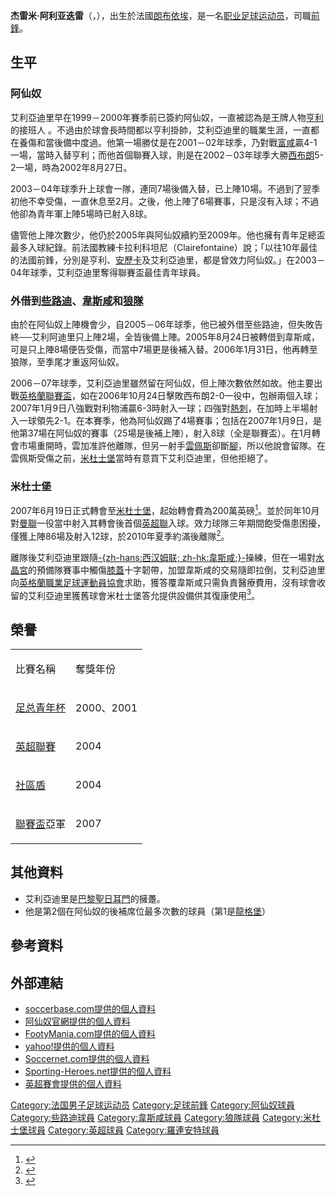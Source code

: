 {{noteTA
|G1=英超
|G2=football
|G3=uefa
|T=zh-hans:杰雷米·阿利亚迭雷;zh-hk:謝利美·艾利亞迪里;zh-tw:杰雷米·阿利亞迭雷;
|1=zh-hans:杰雷米;zh-hk:謝利美;zh-tw:杰雷米;
|2=zh-hans:阿利亚迭雷;zh-hk:艾利亞迪里;zh-tw:阿利亞迭雷;
}}
{{Football player infobox
| playername          = 杰雷米·阿利亚迭雷<br />''Jérémie Aliadière''
| image            = FC Lorient - June 27th 2013 training - Jérémie Aliadière 4.JPG
| fullname         = Jérémie Aliadière<ref name="PFA 18">{{cite book
| last = Hugman
| first = Barry J.
| title = The PFA Premier & Football League Players' Records 1946–2005
| publisher = Queen Anne Press
| year = 2005
| page = 18
| isbn = 1-85291-665-6 }}</ref>
| height           = {{convert|1.83|m|ftin|0|abbr=on}}<ref>{{cite web|title=Player Profile|url=http://www.footballdatabase.eu/football.joueurs.jeremie.aliadiere.2560.en.html|publisher=footballdatabase.ed|accessdate=25 May 2013|archive-date=2013-03-17|archive-url=https://www.webcitation.org/6FBYwc3U1?url=http://www.footballdatabase.eu/football.joueurs.jeremie.aliadiere.2560.en.html|dead-url=no}}</ref> 
| birth_date      = {{birth date and age|1983|3|29|df=y}}
| birth_place = 法國[[朗布依埃|朗布依埃]]
| nickname            = 
|currentclub         = [[洛里昂足球俱樂部|洛里昂]]
|clubnumber        = 14
| position            = [[前鋒_(足球)|前鋒]]
| youthyears1      = 1998–1999 
|youthclubs1       = [[Clairefontaine|Clairefontaine]]<ref>{{cite news|url=http://www.fff.fr/presentationfff/actualite/418646.shtml |title=INF, formateur de talents |accessdate=2009-07-21 |publisher=FFF |language=fr |deadurl=yes |archiveurl=https://web.archive.org/web/20121114014916/http://www.fff.fr/presentationfff/actualite/418646.shtml |archivedate=2012-11-14 }}</ref>
| youthyears2      = 1999–2001 
|youthclubs2  = [[阿森纳足球俱乐部|阿森纳]]
|years1                = 2001–2007 
|clubs1 = [[阿森纳足球俱乐部|阿森纳]]     
|caps1 = 29 
|goals1 = 1
| years2           = 2005      
|clubs2 = → [[凯尔特人足球俱乐部|凯尔特人]]                                   |caps2 = 0  
|goals2 = 0
| years3           = 2005–2006 
|clubs3 = → [[西汉姆联足球俱乐部|西汉姆联]]
|caps3 = 7  
|goals3 = 0
| years4           = 2006      
|clubs4 = → [[伍尔弗汉普顿流浪足球俱乐部|伍尔弗汉普顿流浪]]
|caps4 = 14 
|goals4 = 2
| years5           = 2007–2010 
|clubs5 = [[米德尔斯堡足球俱乐部|米德尔斯堡]]                              |caps5 = 78 
|goals5 = 11
| years6           = 2011–2014 
|clubs6 = [[洛里昂足球俱樂部|洛里昂]]                                           
|caps6 = 76 
|goals6 = 25
| years7           = 2014–2016 
|clubs7 = [[乌姆沙拉尔体育俱乐部|乌姆沙拉尔]]                                        |caps7 = 37 |goals7 = 9
| years8 = 2016      
|clubs8 = [[洛里昂足球俱樂部|洛里昂]]                                         
|caps8 = 0  
|goals8 = 0
| nationalyears1   = 2003–2004 
|nationalteam1 = [[法國21歲以下國家足球隊|法國U21]] 
|nationalcaps1 = 7 
|nationalgoals1 = 1
| pcupdate            = 2010年8月16日 (一) 09:17 (UTC)
| ntupdate            = 2010年8月16日 (一) 09:17 (UTC)
}}

'''杰雷米·阿利亚迭雷'''（{{lang-fr|'''Jérémie Aliadière'''}}，{{bd|1983年|3月30日||||Aliadiere, Jeremie}}），出生於法國[[朗布依埃|朗布依埃]]，是一名[[职业|职业]][[足球|足球]][[运动员|运动员]]，司職[[前鋒_(足球)|前鋒]]。

==生平==
===阿仙奴===
艾利亞迪里早在1999－2000年賽季前已簽約阿仙奴，一直被認為是王牌人物[[蒂埃里·亨利|亨利]]的接班人{{Fact|time=2008-08-10T19:17:50+00:00}}<!-- 本模板調用由 {{subst:Fact/auto}} 自動產生 --> 。不過由於球會長時間都以亨利掛帥，艾利亞迪里的職業生涯，一直都在養傷和當後備中度過。他第一場勝仗是在2001－02年球季，乃對戰[[富咸|富咸]]贏4-1一場，當時入替亨利；而他首個聯賽入球，則是在2002－03年球季大勝[[西布朗|西布朗]]5-2一場，時為2002年8月27日。

2003－04年球季升上球會一隊，連同7場後備入替，已上陣10場。不過到了翌季初他不幸受傷，一直休息至2月。之後，他上陣了6場賽事，只是沒有入球；不過他卻為青年軍上陣5場時已射入8球。

儘管他上陣次數少，他仍於2005年與阿仙奴續約至2009年。他也擁有青年足總盃最多入球紀錄。前法國教練卡拉利科坦尼（Clairefontaine）說；「以往10年最佳的法國前鋒，分別是亨利、[[安歷卡|安歷卡]]及艾利亞迪里，都是曾效力阿仙奴。」在2003－04年球季，艾利亞迪里奪得聯賽盃最佳青年球員。

===外借到[[些路迪|些路迪]]、[[韋斯咸|韋斯咸]]和[[狼隊|狼隊]]===
由於在阿仙奴上陣機會少，自2005－06年球季，他已被外借至些路迪，但失敗告終──艾利阿迪里只上陣2場，全皆後備上陣。2005年8月24日被轉借到韋斯咸，可是只上陣8場便告受傷，而當中7場更是後補入替。2006年1月31日，他再轉至狼隊，至季尾才重返阿仙奴。

2006－07年球季，艾利亞迪里雖然留在阿仙奴，但上陣次數依然如故。他主要出戰[[英格蘭聯賽盃|英格蘭聯賽盃]]，如在2006年10月24日擊敗西布朗2-0一役中，包辦兩個入球；2007年1月9日八強戰對利物浦贏6-3時射入一球；四強對[[熱刺|熱刺]]，在加時上半場射入一球領先2-1。在本賽季，他為阿仙奴踢了4場賽事；包括在2007年1月9日，是他第37場在阿仙奴的賽事（25場是後補上陣），射入8球（全是聯賽盃）。在1月轉會市場重開時，雲加准許他離隊，但另一射手[[雲佩斯|雲佩斯]]卻斷[[腳|腳]]，所以他說會留隊。在雲佩斯受傷之前，[[米德尔斯堡足球俱乐部|米杜士堡]]當時有意買下艾利亞迪里，但他拒絕了。

===米杜士堡===
2007年6月19日正式轉會至[[米德尔斯堡足球俱乐部|米杜士堡]]，起始轉會費為200萬英磅<ref>{{cite news |language=en |url=http://news.bbc.co.uk/sport2/hi/football/teams/m/middlesbrough/6736685.stm |title=Aliadiere completes Boro switch |publisher=[[BBC|BBC]] Sport |date=2007-06-19 |accessdate=2010-09-06 |archive-date=2020-11-18 |archive-url=https://web.archive.org/web/20201118144205/http://news.bbc.co.uk/sport2/hi/football/teams/m/middlesbrough/6736685.stm |dead-url=no }}</ref>。並於同年10月對[[曼聯|曼聯]]一役當中射入其轉會後首個[[英超聯|英超聯]]入球。效力球隊三年期間飽受傷患困擾，僅獲上陣86場及射入12球，於2010年夏季約滿後離隊<ref>{{cite news |language=en |url=http://news.bbc.co.uk/sport2/hi/football/teams/m/middlesbrough/8664874.stm |title=Jeremie Aliadiere set for Middlesbrough exit - Strachan |publisher=[[BBC|BBC]] Sport |date=2010-05-06 |accessdate=2010-09-06 |archive-date=2020-02-15 |archive-url=https://web.archive.org/web/20200215170411/http://news.bbc.co.uk/sport2/hi/football/teams/m/middlesbrough/8664874.stm |dead-url=no }}</ref>。

離隊後艾利亞迪里跟隨[[西汉姆联足球俱乐部|-{zh-hans:西汉姆联; zh-hk:韋斯咸;}-]]操練，但在一場對[[水晶宫足球俱乐部|水晶宮]]的預備隊賽事中觸傷[[膝蓋|膝蓋]]十字韌帶，加盟韋斯咸的交易隨即拉倒，艾利亞迪里向[[英格蘭職業足球運動員協會|英格蘭職業足球運動員協會]]求助，獲答覆韋斯咸只需負責醫療費用，沒有球會收留的艾利亞迪里獲舊球會米杜士堡答允提供設備供其復康使用<ref>{{cite news |language=en |url=http://www.skysports.com/story/0,19528,11688_6359161,00.html |title=Aliadiere's injury nightmare |publisher=Sky Sports |date=2010-09-05 |accessdate=2010-09-06 |archive-date=2016-03-10 |archive-url=https://web.archive.org/web/20160310085815/http://www.skysports.com/story/0,19528,11688_6359161,00.html |dead-url=no }}</ref>。

==榮譽==
 
{| border="1" 
|- 
| 比賽名稱 || 奪獎年份
|- 
| [[英格蘭足總青年杯|足总青年杯]] ||2000、2001
|- 
|[[英超聯賽|英超聯賽]]||2004
|- 
|[[英格蘭慈善盾|社區盾]]|| 2004
|- 
|[[聯賽盃|聯賽盃]]亞軍||2007
|}

==其他資料==

* 艾利亞迪里是[[巴黎聖日耳門|巴黎聖日耳門]]的擁躉。
* 他是第2個在阿仙奴的後補席位最多次數的球員（第1是[[龍格堡|龍格堡]]）

==參考資料==
{{reflist}}

==外部連結==
*[https://web.archive.org/web/20080104021910/http://www.soccerbase.com/players_details.sd?playerid=28839 soccerbase.com提供的個人資料]
*[http://www.arsenal.com/player.asp?norebuild=1&PLID=11839&CLID=3&title=Player+profile+-+Jeremie+Aliadiere&nav=Player+Files 阿仙奴官網提供的個人資料] {{Wayback|url=http://www.arsenal.com/player.asp?norebuild=1&PLID=11839&CLID=3&title=Player+profile+-+Jeremie+Aliadiere&nav=Player+Files |date=20070314060509 }}
*[https://web.archive.org/web/20070927003744/http://www.footymania.com/player.phtml?playerID=509 FootyMania.com提供的個人資料]
*[https://web.archive.org/web/20070217084928/http://uk.sports.yahoo.com/fo/profiles/55000000000000000000020351.html yahoo!提供的個人資料]
*[http://soccernet.espn.go.com/player?id=8033&cc=5901 Soccernet.com提供的個人資料] {{Wayback|url=http://soccernet.espn.go.com/player?id=8033&cc=5901 |date=20040813133236 }}
*[http://www.sporting-heroes.net/football-heroes/searchresults.asp?FootballHeroName=Jeremie+Aliadiere Sporting-Heroes.net提供的個人資料] {{Wayback|url=http://www.sporting-heroes.net/football-heroes/searchresults.asp?FootballHeroName=Jeremie+Aliadiere |date=20071130152439 }}
*[http://www.premierleague.com/fapl.rac?command=forwardOnly&nextPage=enPlayerProfile&playerId=202784 英超賽會提供的個人資料] {{Wayback|url=http://www.premierleague.com/fapl.rac?command=forwardOnly&nextPage=enPlayerProfile&playerId=202784 |date=20070516032333 }}

{{DEFAULTSORT:Aliadiere, Jeremie}}
[[Category:法国男子足球运动员|Category:法国男子足球运动员]]
[[Category:足球前鋒|Category:足球前鋒]]
[[Category:阿仙奴球員|Category:阿仙奴球員]]
[[Category:些路迪球員|Category:些路迪球員]]
[[Category:韋斯咸球員|Category:韋斯咸球員]]
[[Category:狼隊球員|Category:狼隊球員]]
[[Category:米杜士堡球員|Category:米杜士堡球員]]
[[Category:英超球員|Category:英超球員]]
[[Category:羅連安特球員|Category:羅連安特球員]]